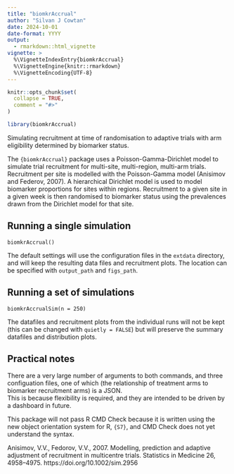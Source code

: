 ```yaml
---
title: "biomkrAccrual"
author: "Silvan J Cowtan"
date: 2024-10-01
date-format: YYYY
output: 
  - rmarkdown::html_vignette
vignette: >
  %\VignetteIndexEntry{biomkrAccrual}
  %\VignetteEngine{knitr::rmarkdown}
  %\VignetteEncoding{UTF-8}
---
```


```r
knitr::opts_chunk$set(
  collapse = TRUE,
  comment = "#>"
)
```

```r
library(biomkrAccrual)
```

Simulating recruitment at time of randomisation to adaptive trials with 
arm eligibility determined by biomarker status.

The `{biomkrAccrual}` package uses a Poisson-Gamma-Dirichlet model to simulate
trial recruitment for multi-site, multi-region, multi-arm trials. Recruitment per 
site is modelled with the Poisson-Gamma model (Anisimov and Federov, 2007).
A hierarchical Dirichlet model is used to model biomarker proportions for sites
within regions. Recruitment to a given site in a given week is then randomised
to biomarker status using the prevalences drawn from the Dirichlet model for that
site.

## Running a single simulation

`biomkrAccrual()`

The default settings will use the configuration files in the `extdata` directory, and will
keep the resulting data files and recruitment plots. The location can be specified with 
`output_path` and `figs_path`.

## Running a set of simulations

`biomkrAccrualSim(n = 250)`

The datafiles and recruitment plots from the individual runs will not be kept (this
can be changed with `quietly = FALSE`) but will preserve the summary datafiles and
distribution plots.

## Practical notes

There are a very large number of arguments to both commands, and three configuation files,
one of which (the relationship of treatment arms to biomarker recruitment arms) is a JSON.  
This is because flexibility is required, and they are intended to be driven by a dashboard 
in future.

This package will not pass R CMD Check because it is written using the new object orientation 
system for R, `{S7}`, and CMD Check does not yet understand the syntax.


Anisimov, V.V., Fedorov, V.V., 2007. Modelling, prediction and adaptive adjustment of 
recruitment in multicentre trials. Statistics in Medicine 26, 4958–4975. 
https://doi.org/10.1002/sim.2956